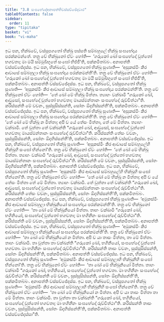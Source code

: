 ```yaml
---
title: "3.8 සංඝභේදේඅනාපත්තිවස්සච්ඡේදවාර"
tableOfContents: false
sidebar:
  order: 11
type: "tipitaka"
basket: "vi"
book: "vi-maha"
---
```



<DynamicBreadcrumb />

<Division number="202" book="vi-maha">

<Paragraph number="896" book="vi-maha">
ඉධ පන, භික්ඛවේ, වස්සූපගතෝ භික්ඛු පස්සති සම්බහුලේ භික්ඛූ සංඝභේදාය පරක්කමන්තේ. තත්‍ර චේ භික්ඛුනෝ ඒවං හෝති—  ‘ගරුකෝ ඛෝ සංඝභේදෝ වුත්තෝ භගවතා; මා මයි සම්මුඛීභූතේ සංඝෝ භිජ්ජී’ති, පක්කමිතබ්බං. අනාපත්ති වස්සච්ඡේදස්ස.
</Paragraph>

<Paragraph number="897" book="vi-maha">
ඉධ පන, භික්ඛවේ, වස්සූපගතෝ භික්ඛු සුණාති—  ‘අසුකස්මිං කිර ආවාසේ සම්බහුලා භික්ඛූ සංඝභේදාය පරක්කමන්තී’ති. තත්‍ර චේ භික්ඛුනෝ ඒවං හෝති—  ‘ගරුකෝ ඛෝ සංඝභේදෝ වුත්තෝ භගවතා; මා මයි සම්මුඛීභූතේ සංඝෝ භිජ්ජී’ති, පක්කමිතබ්බං. අනාපත්ති වස්සච්ඡේදස්ස.
</Paragraph>

<Paragraph number="898" book="vi-maha">
ඉධ පන, භික්ඛවේ, වස්සූපගතෝ භික්ඛු සුණාති—  ‘අසුකස්මිං කිර ආවාසේ සම්බහුලා භික්ඛූ සංඝභේදාය පරක්කමන්තී’ති. තත්‍ර චේ භික්ඛුනෝ ඒවං හෝති—  ‘තේ ඛෝ මේ භික්ඛූ මිත්තා. ත්‍යාහං වක්ඛාමි “ගරුකෝ ඛෝ, ආවුසෝ, සංඝභේදෝ වුත්තෝ භගවතා; මායස්මන්තානං සංඝභේදෝ රුච්චිත්ථා”ති. කරිස්සන්ති මේ වචනං, සුස්සූසිස්සන්ති, සෝතං ඕදහිස්සන්තී’ති, පක්කමිතබ්බං. අනාපත්ති වස්සච්ඡේදස්ස.
</Paragraph>

<Paragraph number="899" book="vi-maha">
ඉධ පන, භික්ඛවේ, වස්සූපගතෝ භික්ඛු සුණාති—  ‘අසුකස්මිං කිර ආවාසේ සම්බහුලා භික්ඛූ සංඝභේදාය පරක්කමන්තී’ති. තත්‍ර චේ භික්ඛුනෝ ඒවං හෝති—  ‘තේ ඛෝ මේ භික්ඛූ න මිත්තා; අපි ච යේ තේසං මිත්තා, තේ මේ මිත්තා. ත්‍යාහං වක්ඛාමි. තේ වුත්තා තේ වක්ඛන්ති “ගරුකෝ ඛෝ, ආවුසෝ, සංඝභේදෝ වුත්තෝ භගවතා; මායස්මන්තානං සංඝභේදෝ රුච්චිත්ථා”ති. කරිස්සන්ති තේසං වචනං, සුස්සූසිස්සන්ති, සෝතං ඕදහිස්සන්තී’ති, පක්කමිතබ්බං. අනාපත්ති වස්සච්ඡේදස්ස.
</Paragraph>

<Paragraph number="900" book="vi-maha">
ඉධ පන, භික්ඛවේ, වස්සූපගතෝ භික්ඛු සුණාති—  ‘අසුකස්මිං කිර ආවාසේ සම්බහුලේහි භික්ඛූහි සංඝෝ භින්නෝ’ති. තත්‍ර චේ භික්ඛුනෝ ඒවං හෝති—  ‘තේ ඛෝ මේ භික්ඛූ මිත්තා. ත්‍යාහං වක්ඛාමි “ගරුකෝ ඛෝ, ආවුසෝ, සංඝභේදෝ වුත්තෝ භගවතා; මායස්මන්තානං සංඝභේදෝ රුච්චිත්ථා”ති. කරිස්සන්ති මේ වචනං, සුස්සූසිස්සන්ති, සෝතං ඕදහිස්සන්තී’ති, පක්කමිතබ්බං. අනාපත්ති වස්සච්ඡේදස්ස.
</Paragraph>

<Paragraph number="901" book="vi-maha">
ඉධ පන, භික්ඛවේ, වස්සූපගතෝ භික්ඛු සුණාති—  ‘අසුකස්මිං කිර ආවාසේ සම්බහුලේහි භික්ඛූහි සංඝෝ භින්නෝ’ති. තත්‍ර චේ භික්ඛුනෝ ඒවං හෝති—  ‘තේ ඛෝ මේ භික්ඛූ න මිත්තා; අපි ච යේ තේසං මිත්තා තේ මේ මිත්තා. ත්‍යාහං වක්ඛාමි. තේ වුත්තා තේ වක්ඛන්ති “ගරුකෝ ඛෝ, ආවුසෝ, සංඝභේදෝ වුත්තෝ භගවතා; මායස්මන්තානං සංඝභේදෝ රුච්චිත්ථා”ති. කරිස්සන්ති තේසං වචනං, සුස්සූසිස්සන්ති, සෝතං ඕදහිස්සන්තී’ති, පක්කමිතබ්බං. අනාපත්ති වස්සච්ඡේදස්ස.
</Paragraph>

<Paragraph number="902" book="vi-maha">
ඉධ පන, භික්ඛවේ, වස්සූපගතෝ භික්ඛු සුණාති—  ‘අමුකස්මිං කිර ආවාසේ සම්බහුලා භික්ඛුනියෝ සංඝභේදාය පරක්කමන්තී’ති. තත්‍ර චේ භික්ඛුනෝ ඒවං හෝති—  ‘තා ඛෝ මේ භික්ඛුනියෝ මිත්තා. තාහං වක්ඛාමි “ගරුකෝ ඛෝ, භගිනියෝ, සංඝභේදෝ වුත්තෝ භගවතා; මා භගිනීනං සංඝභේදෝ රුච්චිත්ථා”ති. කරිස්සන්ති මේ වචනං, සුස්සූසිස්සන්ති, සෝතං ඕදහිස්සන්තී’ති, පක්කමිතබ්බං. අනාපත්ති වස්සච්ඡේදස්ස.
</Paragraph>

<Paragraph number="903" book="vi-maha">
ඉධ පන, භික්ඛවේ, වස්සූපගතෝ භික්ඛු සුණාති—  ‘අමුකස්මිං කිර ආවාසේ සම්බහුලා භික්ඛුනියෝ සංඝභේදාය පරක්කමන්තී’ති. තත්‍ර චේ භික්ඛුනෝ ඒවං හෝති—  ‘තා ඛෝ මේ භික්ඛුනියෝ න මිත්තා. අපි ච යා තාසං මිත්තා, තා මේ මිත්තා. තාහං වක්ඛාමි. තා වුත්තා තා වක්ඛන්ති “ගරුකෝ ඛෝ, භගිනියෝ, සංඝභේදෝ වුත්තෝ භගවතා. මා භගිනීනං සංඝභේදෝ රුච්චිත්ථා”ති. කරිස්සන්ති තාසං වචනං, සුස්සූසිස්සන්ති, සෝතං ඕදහිස්සන්තී’ති, පක්කමිතබ්බං. අනාපත්ති වස්සච්ඡේදස්ස.
</Paragraph>

<Paragraph number="904" book="vi-maha">
ඉධ පන, භික්ඛවේ, වස්සූපගතෝ භික්ඛු සුණාති—  ‘අමුකස්මිං කිර ආවාසේ සම්බහුලාහි භික්ඛුනීහි සංඝෝ භින්නෝ’ති. තත්‍ර චේ භික්ඛුනෝ ඒවං හෝති—  ‘තා ඛෝ මේ භික්ඛුනියෝ මිත්තා. තාහං වක්ඛාමි “ගරුකෝ ඛෝ, භගිනියෝ, සංඝභේදෝ වුත්තෝ භගවතා. මා භගිනීනං සංඝභේදෝ රුච්චිත්ථා”ති. කරිස්සන්ති මේ වචනං, සුස්සූසිස්සන්ති, සෝතං ඕදහිස්සන්තී’ති, පක්කමිතබ්බං. අනාපත්ති වස්සච්ඡේදස්ස.
</Paragraph>

<Paragraph number="905" book="vi-maha">
ඉධ පන, භික්ඛවේ, වස්සූපගතෝ භික්ඛු සුණාති—  ‘අමුකස්මිං කිර ආවාසේ සම්බහුලාහි භික්ඛුනීහි සංඝෝ භින්නෝ’ති. තත්‍ර චේ භික්ඛුනෝ ඒවං හෝති—  ‘තා ඛෝ මේ භික්ඛුනියෝ න මිත්තා. අපි ච යා තාසං මිත්තා තා මේ මිත්තා. තාහං වක්ඛාමි. තා වුත්තා තා වක්ඛන්ති “ගරුකෝ ඛෝ, භගිනියෝ, සංඝභේදෝ වුත්තෝ භගවතා; මා භගිනීනං සංඝභේදෝ රුච්චිත්ථා”ති. කරිස්සන්ති තාසං වචනං, සුස්සූසිස්සන්ති, සෝතං ඕදහිස්සන්තී’ති, පක්කමිතබ්බං. අනාපත්ති වස්සච්ඡේදස්සා”ති.
</Paragraph>
</Division>